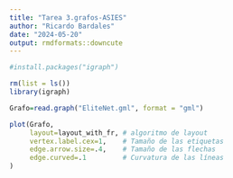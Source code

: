 ```yaml
---
title: "Tarea 3.grafos-ASIES"
author: "Ricardo Bardales"
date: "2024-05-20"
output: rmdformats::downcute
---
```


```r
#install.packages("igraph")
```

```r
rm(list = ls())
library(igraph)
```

```r
Grafo=read.graph("EliteNet.gml", format = "gml")
```
```r
plot(Grafo,
     layout=layout_with_fr, # algoritmo de layout
     vertex.label.cex=1,    # Tamaño de las etiquetas 
     edge.arrow.size=.4,    # Tamaño de las flechas 
     edge.curved=.1         # Curvatura de las líneas 
)
```

